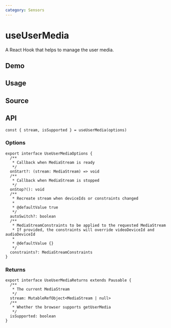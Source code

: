 ```yaml
---
category: Sensors
---
```


# useUserMedia


<HooksType category={frontmatter.category} isSupported />

A React Hook that helps to manage the user media.

## Demo


<App />

## Usage



## Source


<Source />

## API

```tsx
const { stream, isSupported } = useUserMedia(options)
```

### Options

```tsx
export interface UseUserMediaOptions {
  /**
   * Callback when MediaStream is ready
   */
  onStart?: (stream: MediaStream) => void
  /**
   * Callback when MediaStream is stopped
   */
  onStop?(): void
  /**
   * Recreate stream when deviceIds or constraints changed
   *
   * @defaultValue true
   */
  autoSwitch?: boolean
  /**
   * MediaStreamConstraints to be applied to the requested MediaStream
   * If provided, the constraints will override videoDeviceId and audioDeviceId
   *
   * @defaultValue {}
   */
  constraints?: MediaStreamConstraints
}
```

### Returns

```tsx
export interface UseUserMediaReturns extends Pausable {
  /**
   * The current MediaStream
   */
  stream: MutableRefObject<MediaStream | null>
  /**
   * Whether the browser supports getUserMedia
   */
  isSupported: boolean
}
```
